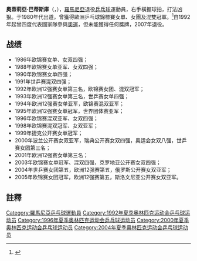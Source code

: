 {{noteTA|G1=Table Tennis}}
{{Infobox 乒乓球
| playername= 巴蒂斯庫
| image= 
| imagesize=
| caption =  
| fullname =  Otilia Badescu
| nicknames =  
| hrank= 第22位（2003年6月）<ref>[http://www.ittf.com/ittf_ranking/world_ranking_per_name.asp?FormName=Search&FormAction=search&s_vName=Bades&s_Gender=W&Siniors=1&U18=&U21=&U15= World ranking Record for BADESCU Otilia (ROU)] {{webarchive|url=https://web.archive.org/web/20160306145904/http://www.ittf.com/ittf_ranking/world_ranking_per_name.asp?FormName=Search&FormAction=search&s_vName=Bades&s_Gender=W&Siniors=1&U18=&U21=&U15= |date=2016-03-06 }}</ref>
| club =  
| nationality = {{ROU}}
| playingstyle = 
| birthdate = {{birth date and age|1970|10|31}}<ref name="Badescu">{{Cite web |url=http://sports.sina.com.cn/star/badescu_otilia/ |title=体育明星：巴蒂斯库 |access-date=2013-04-01 |archive-date=2019-08-12 |archive-url=https://web.archive.org/web/20190812213957/http://sports.sina.com.cn/star/badescu_otilia/ }}</ref>
| birthplace = [[布加勒斯特|布加勒斯特]]<ref name="Badescu"/>
| height = {{height|m=1.60}}<ref name="Badescu"/>
| weight = {{weight|kg=60}}<ref name="Badescu"/>
| deathdate = 
| deathplace =
| medaltemplates=
{{MedalSport | 女子[[乒乓球|乒乓球]]}}
{{MedalCountry|{{ROU}}}}
{{MedalCompetition| [[世界乒乓球錦標賽|世界乒乓球錦標賽]]}}
{{MedalBronze| [[1991年世界乒乓球錦標賽|1991 千葉市]] | 混合雙打}}
{{MedalBronze| [[1993年世界乒乓球錦標賽|1993 哥德堡]] | 女子單打}}
{{MedalBronze| [[2000年世界乒乓球錦標賽|2000 吉隆坡]] | 女子團體}}
{{MedalCompetition| [[歐洲乒乓球錦標賽|歐洲乒乓球錦標賽]]}}
{{MedalBronze| 1986 布拉格| 女子單打}}
{{MedalBronze| 1986 布拉格| 女子雙打}}
{{MedalSilver| 1988 巴黎 | 女子雙打}}
{{MedalBronze| 1988 巴黎| 女子單打}}
{{MedalBronze| 1988 巴黎| 混合雙打}}
{{MedalBronze| 1990 哥德堡| 女子單打}}
{{MedalGold| 1992 斯圖加特| 女子團體}}
{{MedalGold| 1992 斯圖加特| 混合雙打}}
{{MedalSilver| 1994 伯明翰 | 混合雙打}}
{{MedalBronze| 1996 布拉迪斯拉發| 女子雙打}}
{{MedalSilver| 1996 布拉迪斯拉發| 混合雙打}}
{{MedalGold| 1998 埃因霍溫| 混合雙打}}
{{MedalSilver| 1998 埃因霍溫| 女子雙打}}
{{MedalGold| 2003 庫馬耶| 女子單打}}
{{MedalBronze| 2003 庫馬耶 | 混合雙打}}
{{MedalGold| 2005 奧胡斯| 女子團體}}
}}

'''奧蒂莉亞·巴蒂斯庫'''（{{lang-ro|'''Otilia Badescu'''}}，{{bd|1970年|10月31日|}}），[[羅馬尼亞|羅馬尼亞]]退役[[乒乓球|乒乓球]]運動員，右手橫握球拍，打法凶狠。于1980年代出道，曾獲得歐洲乒乓球錦標賽女單、女團及混雙冠軍。<ref>{{Cite web |url=http://www.ittf.com/ittf_stats/All_events3.asp?ID=451 |title=ITTF |access-date=2013-04-01 |archive-date=2016-03-04 |archive-url=https://web.archive.org/web/20160304102841/http://www.ittf.com/ittf_stats/All_events3.asp?ID=451 |dead-url=yes }}</ref>自1992年起曾四度代表國家隊參與[[奧運|奧運]]，但未能獲得任何獎牌，2007年退役。

== 战绩 ==
*1986年欧锦赛女单、女双四强；
*1988年欧锦赛女单亚军、女双四强；
*1990年欧锦赛女单四强；
*1991年世乒赛混双四强；
*1992年欧洲12强赛女单第三名，欧锦赛女团、混双冠军；
*1993年欧洲12强赛女单第三名，世乒赛女单四强；
*1994年欧洲12强赛女单亚军，欧锦赛混双亚军；
*1995年欧洲12强赛女单冠军，世界团体赛亚军；
*1996年欧锦赛混双亚军、女双四强；
*1998年欧锦赛混双冠军、女双亚军；
*1999年捷克公开赛女单冠军；
*2000年波兰公开赛女双亚军，瑞典公开赛女双四强，奥运会女双八强，世乒赛女团第三名；
*2001年欧洲12强赛女单第三名；
*2003年欧锦赛女单冠军、混双四强，克罗地亚公开赛女双四强；
*2004年世乒赛女团第五，欧洲12强赛第五，俄罗斯公开赛女双亚军；
*2005年欧锦赛女团冠军，欧洲12强赛第五，斯洛文尼亚公开赛女双亚军。

== 註釋 ==
{{reflist}}

{{欧洲乒乓球锦标赛女子单打冠军}}
{{欧洲乒乓球锦标赛混合双打冠军}}
{{欧洲乒乓球锦标赛女子团体冠军}}

{{Authority control}}
{{DEFAULTSORT:Badescu, Otilia}}
[[Category:羅馬尼亞乒乓球運動員|Category:羅馬尼亞乒乓球運動員]]
[[Category:1992年夏季奥林匹克运动会乒乓球运动员|Category:1992年夏季奥林匹克运动会乒乓球运动员]]
[[Category:1996年夏季奥林匹克运动会乒乓球运动员|Category:1996年夏季奥林匹克运动会乒乓球运动员]]
[[Category:2000年夏季奥林匹克运动会乒乓球运动员|Category:2000年夏季奥林匹克运动会乒乓球运动员]]
[[Category:2004年夏季奥林匹克运动会乒乓球运动员|Category:2004年夏季奥林匹克运动会乒乓球运动员]]